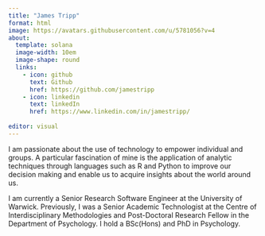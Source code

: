 ```yaml
---
title: "James Tripp"
format: html
image: https://avatars.githubusercontent.com/u/5781056?v=4
about:
  template: solana
  image-width: 10em
  image-shape: round
  links:
    - icon: github
      text: Github
      href: https://github.com/jamestripp
    - icon: linkedin
      text: linkedIn
      href: https://www.linkedin.com/in/jamestripp/
  
editor: visual
---
```


I am passionate about the use of technology to empower individual and groups. A particular fascination of mine is the application of analytic techniques through languages such as R and Python to improve our decision making and enable us to acquire insights about the world around us.

I am currently a Senior Research Software Engineer at the University of Warwick. Previously, I was a Senior Academic Technologist at the Centre of Interdisciplinary Methodologies and Post-Doctoral Research Fellow in the Department of Psychology. I hold a BSc(Hons) and PhD in Psychology.